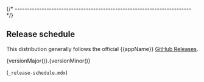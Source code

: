 

{/* ------------------------------------------------------------------------ */}

## Release schedule

This distribution generally follows the official
{{appName}} [GitHub Releases](TODO).

{versionMajor()}.{versionMinor()}

(`_release-schedule.mdx`)
